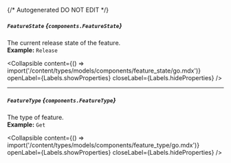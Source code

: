 {/* Autogenerated DO NOT EDIT  */}

##### `FeatureState` *{`components.FeatureState`}*
The current release state of the feature.
<br/>
**Example:** `Release`

<Collapsible content={() => import('/content/types/models/components/feature_state/go.mdx')} openLabel={Labels.showProperties} closeLabel={Labels.hideProperties} />


---
##### `FeatureType` *{`components.FeatureType`}*
The type of feature.
<br/>
**Example:** `Get`

<Collapsible content={() => import('/content/types/models/components/feature_type/go.mdx')} openLabel={Labels.showProperties} closeLabel={Labels.hideProperties} />



